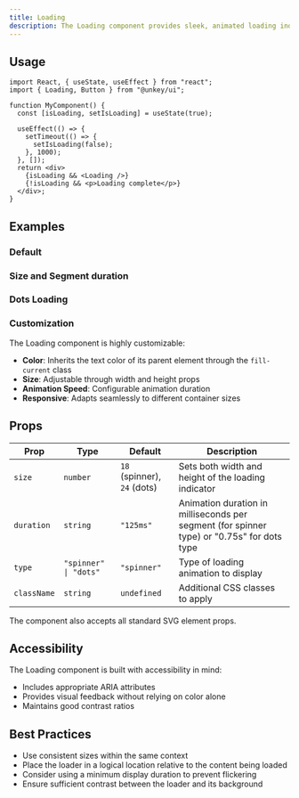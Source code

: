 ```yaml
---
title: Loading
description: The Loading component provides sleek, animated loading indicators featuring either an 8-segment circular spinner or animated dots. It's designed to provide visual feedback during asynchronous operations or loading states in your application.
---
```


## Usage

```tsx
import React, { useState, useEffect } from "react"; 
import { Loading, Button } from "@unkey/ui";

function MyComponent() {
  const [isLoading, setIsLoading] = useState(true);

  useEffect(() => {
    setTimeout(() => {
      setIsLoading(false);
    }, 1000);
  }, []);
  return <div>
    {isLoading && <Loading />}
    {!isLoading && <p>Loading complete</p>}
  </div>;
}
```

## Examples

### Default

<LoadingExample />

### Size and Segment duration

<CustomSizeAndDuration />

### Dots Loading

<DotsLineExample />

### Customization

The Loading component is highly customizable:

- **Color**: Inherits the text color of its parent element through the `fill-current` class
- **Size**: Adjustable through width and height props
- **Animation Speed**: Configurable animation duration
- **Responsive**: Adapts seamlessly to different container sizes

## Props

| Prop | Type | Default | Description |
|------|------|---------|-------------|
| `size` | `number` | `18` (spinner), `24` (dots) | Sets both width and height of the loading indicator |
| `duration` | `string` | `"125ms"` | Animation duration in milliseconds per segment (for spinner type) or "0.75s" for dots type |
| `type` | `"spinner" \| "dots"` | `"spinner"` | Type of loading animation to display |
| `className` | `string` | `undefined` | Additional CSS classes to apply |

The component also accepts all standard SVG element props.

## Accessibility

The Loading component is built with accessibility in mind:
- Includes appropriate ARIA attributes
- Provides visual feedback without relying on color alone
- Maintains good contrast ratios

## Best Practices

- Use consistent sizes within the same context
- Place the loader in a logical location relative to the content being loaded
- Consider using a minimum display duration to prevent flickering
- Ensure sufficient contrast between the loader and its background 